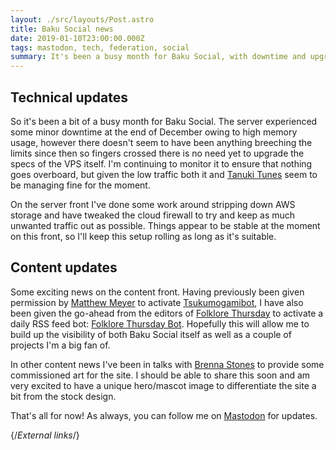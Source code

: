 ```yaml
---
layout: ./src/layouts/Post.astro
title: Baku Social news
date: 2019-01-10T23:00:00.000Z
tags: mastodon, tech, federation, social
summary: It's been a busy month for Baku Social, with downtime and upgrades going on all at once.
---
```


## Technical updates

So it's been a bit of a busy month for Baku Social. The server experienced some minor downtime at the end of December owing to high memory usage, however there doesn't seem to have been anything breeching the limits since then so fingers crossed there is no need yet to upgrade the specs of the VPS itself. I'm continuing to monitor it to ensure that nothing goes overboard, but given the low traffic both it and [Tanuki Tunes][tanukitunes] seem to be managing fine for the moment.

On the server front I've done some work around stripping down AWS storage and have tweaked the cloud firewall to try and keep as much unwanted traffic out as possible. Things appear to be stable at the moment on this front, so I'll keep this setup rolling as long as it's suitable.

## Content updates

Some exciting news on the content front. Having previously been given permission by [Matthew Meyer][yokai] to activate [Tsukumogamibot][tsukumogami], I have also been given the go-ahead from the editors of [Folklore Thursday][folklorethursday] to activate a daily RSS feed bot: [Folklore Thursday Bot][folklorethursdaybot]. Hopefully this will allow me to build up the visibility of both Baku Social itself as well as a couple of projects I'm a big fan of.

In other content news I've been in talks with [Brenna Stones][brennastones] to provide some commissioned art for the site. I should be able to share this soon and am very excited to have a unique hero/mascot image to differentiate the site a bit from the stock design.

That's all for now! As always, you can follow me on [Mastodon][mastodon] for updates.

{/*External links*/}

[brennastones]: https://brennastones.com
[folklorethursday]: https://folklorethursday.com
[folklorethursdaybot]: https://github.com/Sporiff/folklorethursdaybot
[mastodon]: https://mastodon.technology/@cda
[tanukitunes]: https://tanukitunes.com/about
[tsukumogami]: https://github.com/Sporiff/tsukumogami
[yokai]: https://yokai.com
